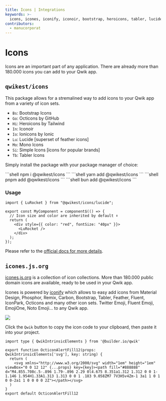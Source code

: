 ```yaml
---
title: Icons | Integrations
keywords: >-
  icons, icones, iconify, iconoir, bootstrap, heroicons, tabler, lucide, mono, simple, octicons, ionicons
contributors:
  - manucorporat
---
```



# Icons

Icons are an important part of any application. There are already more than 180.000 icons you can add to your Qwik app.

## `qwikest/icons`

This package allows for a stremalined way to add icons to your Qwik app from a variety of icon sets.

- `Bs`: Bootstrap Icons
- `Go`: Octicons by GitHub
- `Hi`: Heroicons by Tailwind
- `In`: Iconoir
- `Io`: Ionicons by Ionic
- `Lu`: Lucide [superset of feather icons]
- `Mo`: Mono Icons
- `Si`: Simple Icons [icons for popular brands]
- `Tb`: Tabler Icons

Simply install the package with your package manager of choice:

<PackageManagerTabs>
  <span q:slot="npm">
```shell
npm i @qwikest/icons
```
  </span>
  <span q:slot="yarn">
```shell
yarn add @qwikest/icons
```
  </span>
  <span q:slot="pnpm">
```shell
pnpm add @qwikest/icons
```
  </span>
  <span q:slot="bun">
```shell
bun add @qwikest/icons
```
  </span>
</PackageManagerTabs>

### Usage

```tsx
import { LuRocket } from "@qwikest/icons/lucide";

export const MyComponent = component$(() => {
  // Icon size and color are inherited by default ⬇️
  return (
    <div style={{ color: "red", fontSize: "40px" }}>
      <LuRocket />
    </div>
  );
});
```

Please refer to the [official docs for more details](https://github.com/qwikest/icons).


## `icones.js.org`

[icones.js.org](https://icones.js.org/) is a collection of icon collections. More than 180.000 public domain icons are available, ready to be used in your Qwik app.

Icones is powered by [iconify](https://iconify.design/) which allows to easy add icons from Material Design, Phosphor, Remix, Carbon, Bootstrap, Tabler, Feather, Fluent, IconPark, Octicons and many other icon sets. Twitter Emoji, Fluent Emoji, EmojiOne, Noto Emoji... to any Qwik app.

<img src={image}/>

Click the `Qwik` button to copy the icon code to your clipboard, then paste it into your project.

```tsx
import type { QwikIntrinsicElements } from '@builder.io/qwik'

export function OcticonAlertFill12(props: QwikIntrinsicElements['svg'], key: string) {
  return (
    <svg xmlns="http://www.w3.org/2000/svg" width="1em" height="1em" viewBox="0 0 12 12" {...props} key={key}><path fill="#888888" d="M4.855.708c.5-.896 1.79-.896 2.29 0l4.675 8.351a1.312 1.312 0 0 1-1.146 1.954H1.33A1.313 1.313 0 0 1 .183 9.058ZM7 7V3H5v4Zm-1 3a1 1 0 1 0 0-2a1 1 0 0 0 0 2Z"></path></svg>
  )
}
export default OcticonAlertFill12
```

